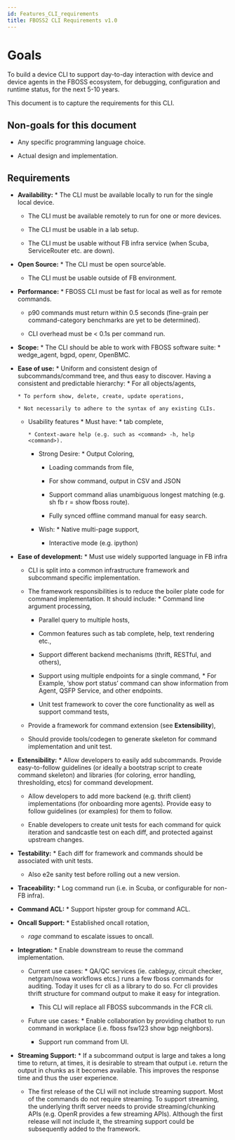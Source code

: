 ```yaml
---
id: Features_CLI_requirements
title: FBOSS2 CLI Requirements v1.0
---
```


# Goals

To build a device CLI to support day-to-day interaction with device and device agents in the FBOSS ecosystem, for debugging, configuration and runtime status, for the next 5-10 years.

This document is to capture the requirements for this CLI.

## Non-goals for this document

* Any specific programming language choice.

* Actual design and implementation.


## Requirements

* **Availability:**   * The CLI must be available locally to run for the single local device.

   * The CLI must be available remotely to run for one or more devices.

   * The CLI must be usable in a lab setup.

   * The CLI must be usable without FB infra service (when Scuba, ServiceRouter etc. are down).


* **Open Source:**   * The CLI must be open source’able.

   * The CLI must be usable outside of FB environment.


* **Performance:**   * FBOSS CLI must be fast for local as well as for remote commands.

   * p90 commands must return within 0.5 seconds (fine-grain per command-category benchmarks are yet to be determined).

   * CLI overhead must be < 0.1s per command run.


* **Scope:**   * The CLI should be able to work with FBOSS software suite:      * wedge_agent, bgpd, openr, OpenBMC.



* **Ease of use:**   * Uniform and consistent design of subcommands/command tree, and thus easy to discover. Having a consistent and predictable hierarchy:      * For all objects/agents,

      * To perform show, delete, create, update operations,

      * Not necessarily to adhere to the syntax of any existing CLIs.


   * Usability features      * Must have:         * tab complete,

         * Context-aware help (e.g. such as <command> -h, help <command>).


      * Strong Desire:         * Output Coloring,

         * Loading commands from file,

         * For show command, output in CSV and JSON

         * Support command alias unambiguous longest matching (e.g. sh fb r = show fboss route).

         * Fully synced offline command manual for easy search.


      * Wish:         * Native multi-page support,

         * Interactive mode (e.g. ipython)




* **Ease of development:**   * Must use widely supported language in FB infra

   * CLI is split into a common infrastructure framework and subcommand specific implementation.

   * The framework responsibilities is to reduce the boiler plate code for command implementation. It should include:      * Command line argument processing,

      * Parallel query to multiple hosts,

      * Common features such as tab complete, help, text rendering etc.,

      * Support different backend mechanisms (thrift, RESTful, and others),

      * Support using multiple endpoints for a single command,         * For Example, ‘show port status’ command can show information from Agent, QSFP Service, and other endpoints.


      * Unit test framework to cover the core functionality as well as support command tests,


   * Provide a framework for command extension (see **Extensibility**),

   * Should provide tools/codegen to generate skeleton for command implementation and unit test.


* **Extensibility:**   * Allow developers to easily add subcommands. Provide easy-to-follow guidelines (or ideally a bootstrap script to create command skeleton) and libraries (for coloring, error handling, thresholding, etcs) for command development.

   * Allow developers to add more backend (e.g. thrift client) implementations (for onboarding more agents). Provide easy to follow guidelines (or examples) for them to follow.

   * Enable developers to create unit tests for each command for quick iteration and sandcastle test on each diff, and protected against upstream changes.


* **Testability:**   * Each diff for framework and commands should be associated with unit tests.

   * Also e2e sanity test before rolling out a new version.


* **Traceability:**   * Log command run (i.e. in Scuba, or configurable for non-FB infra).


* **Command ACL:**   * Support hipster group for command ACL.


* **Oncall Support:**   * Established oncall rotation,

   * *rage* command to escalate issues to oncall.


* **Integration:**   * Enable downstream to reuse the command implementation.

   * Current use cases:      * QA/QC services (ie. cableguy, circuit checker, netgram/nowa workflows etcs.) runs a few fboss commands for auditing. Today it uses fcr cli as a library to do so. Fcr cli provides thrift structure for command output to make it easy for integration.

      * This CLI will replace all FBOSS subcommands in the FCR cli.


   * Future use cases:      * Enable collaboration by providing chatbot to run command in workplace (i.e. fboss fsw123 show bgp neighbors).

      * Support run command from UI.



* **Streaming Support:**   * If a subcommand output is large and takes a long time to return, at times, it is desirable to stream that output i.e. return the output in chunks as it becomes available. This improves the response time and thus the user experience.

   * The first release of the CLI will not include streaming support. Most of the commands do not require streaming. To support streaming, the underlying thrift server needs to provide streaming/chunking APIs (e.g. OpenR provides a few streaming APIs). Although the first release will not include it, the streaming support could be subsequently added to the framework.

